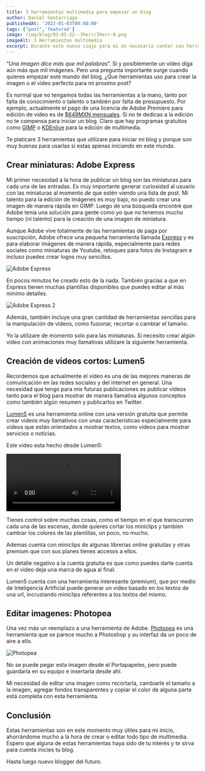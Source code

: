 ```yaml
---
title: 3 herramientas multimedia para empezar un blog
author: Daniel Santarriaga
publishedAt: '2022-01-03T00:00:00'
tags: ["post",'featured']
image: /img/blog/03-01-22--3herr/3herr-0.png
imageAlt: 3 Herramientas multimedia
excerpt: Durante este nuevo viaje para mi es necesario contar con herramientas multimedia que me ayuden a ilustrar mi trabajo y darle vida y color a cada nota. 
---
```


“*Una imagen dice más que mil palabras*”. Si y posiblemente un vídeo diga aún más que mil imágenes. Pero una pregunta importante surge cuando quieres empezar este mundo del blog, ¿Que herramientas uso para crear la imagen o el video perfecto para mi proximo post?

Es normal que no tengamos todas las herramientas a la mano, tanto por falta de conocimiento o talento o también por falta de presupuesto. Por ejemplo, actualmente el pago de una licencia de Adobe Premiere para edición de video es de [$649MXN mensuales](https://www.adobe.com/mx/products/premiere.html). Si no te dedicas a la edición no te compensa para iniciar un blog. Claro que hay programas gratuitos como [GIMP](https://www.gimp.org/) o [KDEnlive](https://kdenlive.org/es/) para la edición de multimedia. 

Te platicare 3 herramientas que utilizare para iniciar mi blog y porque son muy buenas para usarlas si estas apenas iniciando en este mundo. 

## Crear miniaturas: Adobe Express 

Mi primer necesidad a la hora de publicar un blog son las miniaturas para cada una de las entradas. Es muy importante generar curiosidad al usuario con las miniaturas al momento de que estén viendo una lista de post. Mi talento para la edición de imágenes es muy bajo, no puedo crear una imagen de manera rápida en GIMP. Luego de una búsqueda encontré que Adobe tenía una solución para gente como yo que no tenemos mucho tiempo (ni talento) para la creación de una imagen de miniatura. 

Aunque Adobe vive totalmente de las herramientas de paga por suscripción, Adobe ofrece una pequeña herramienta llamada [Express](https://express.adobe.com/) y es para elaborar imágenes de manera rápida, especialmente para redes sociales como miniaturas de Youtube, retoques para fotos de Instagram e incluso puedes crear logos muy sencillos.

<img src='/img/blog/03-01-22--3herr/3herr-1.png' alt='Adobe Express' /> 

En pocos minutos he creado esto de la nada. También gracias a que en Express tienen muchas plantillas disponibles que puedes editar al más mínimo detalles. 
 
<img src='/img/blog/03-01-22--3herr/3herr-2.png' alt='Adobe Express 2' /> 

Además, también incluye una gran cantidad de herramientas sencillas para la manipulación de videos, como fusionar, recortar o cambiar el tamaño. 

Yo la utilizare de momento solo para las miniaturas. Si necesito crear algún video con animaciones muy llamativas utilizare la siguiente herramienta. 

## Creación de videos cortos: Lumen5 

Recordemos que actualmente el video es una de las mejores maneras de comunicación en las redes sociales y del internet en general. Una necesidad que tengo para mis futuras publicaciones es publicar vídeos tanto para el blog para mostrar de manera llamativa algunos conceptos como también algún resumen y publicarlos en Twitter. 

[Lumen5](https://lumen5.com/) es una herramienta online con una versión gratuita que permite crear videos muy llamativos con unas características especialmente para videos que están orientados a mostrar textos, como vídeos para mostrar servicios o noticias. 

Este video esta hecho desde Lumen5:

<video controls>
  <source src="/img/blog/03-01-22--3herr/3herr-3.mp4" type="video/mp4" />
</video>

Tienes control sobre muchas cosas, como el tiempo en el que transcurren cada una de las escenas, donde quieres cortar los miniclips y tambien cambiar los colores de las plantillas, un poco, no mucho.

Ademas cuenta con miniclips de algunas librerias online gratuitas y otras premium que con sus planes tienes accesos a ellos.

Un detalle negativo a la cuenta gratuita es que como puedes darte cuenta en el video deja una marca de agua al final.

Lumen5 cuenta con una herramienta interesante (premium), que por medio de Inteligencia Artificial puede generar un video basado en los textos de una url, incrustando miniclips referentes a los textos del mismo. 

## Editar imagenes: Photopea 

Una vez más un reemplazo a una herramienta de Adobe. [Photopea](https://www.photopea.com/) es una herramienta que se parece mucho a Photoshop y su interfaz da un poco de aire a ello.

<img src='/img/blog/03-01-22--3herr/3herr-4.png' alt='Photopea' /> 

No se puede pegar esta imagen desde el Portapapeles, pero puede guardarla en su equipo e insertarla desde ahí.

Mi necesidad de editar una imagen como recortarla, cambiarle el tamaño a la imagen, agregar fondos transparentes y copiar el color de alguna parte está completa con esta herramienta. 

## Conclusión 

Estas herramientas son en este momento muy útiles para mi inicio, ahorrándome mucho a la hora de crear o editar todo tipo de multimedia. Espero que alguna de estas herramientas haya sido de tu interés y te sirva para cuenta inicies tu blog. 

Hasta luego nuevo blogger del futuro. 

 